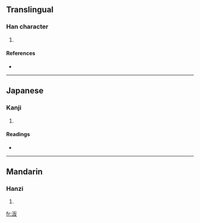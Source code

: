 ==Translingual==

===Han character===
{{Han char|rn=85|rad=水|as=04|sn=7|four=3114<sub>7</sub>|canj=水竹水 (EHE)}}

# {{defn|Han|sort=水04}}

====References====
* {{Han ref|kx=0608.040|dkj=17164|dj=1001.080|hdz=31568.020|uh=6C73|ud=27763|bh=CB5A|bd=52058}}

----

==Japanese==

===Kanji===
{{ja-kanji|grade=|rs=水04}}

# {{defn|Japanese}}

====Readings====
* {{ja-readings|on=[[へん]] (hen), [[べん]] (ben)|kun=}}

----

==Mandarin==

===Hanzi===
{{cmn-hanzi|pin=[[biàn]] ([[bian4]])|wg=pien<sup>4</sup>}}

# {{defn|Mandarin}}

[[fr:汳]]